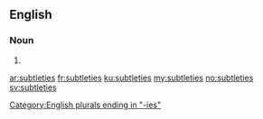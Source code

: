 ==English==

===Noun===
{{head|en|plural}}

# {{plural of|subtlety|lang=en}}

[[Category:English plurals ending in "-ies"]]

[[ar:subtleties]]
[[fr:subtleties]]
[[ku:subtleties]]
[[my:subtleties]]
[[no:subtleties]]
[[sv:subtleties]]